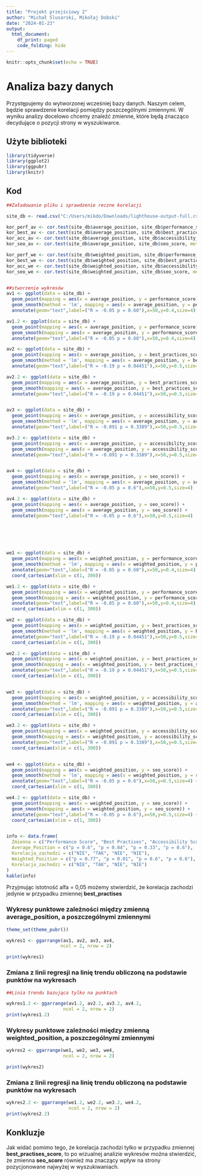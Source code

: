 ---
title: "Projekt przejściowy 2"
author: "Michał Ślusarski, Mikołaj Dobski"
date: "2024-01-23"
output:
  html_document:
    df_print: paged
    code_folding: hide
---

```{r setup, include=FALSE}
knitr::opts_chunk$set(echo = TRUE)
```
# Analiza bazy danych
Przystępujemy do wytworzonej wcześniej bazy danych. Naszym celem, będzie sprawdzenie korelacji pomiędzy poszczególnymi zmiennymi. W wyniku analizy docelowo chcemy znaleźć zmienne, które będą znacząco decydujące o pozycji strony w wyszukiwarce.

## Użyte biblioteki

```{r, message = FALSE, warning=FALSE}
library(tidyverse)
library(ggplot2)
library(ggpubr)
library(knitr)
```

## Kod

```{r}


##Załadowanie pliku i sprawdzenie reczne korelacji

site_db <- read.csv("C:/Users/mikdo/Downloads/lighthouse-output-full.csv")

kor_perf_av <- cor.test(site_db$average_position, site_db$performance_score, method = "pearson")
kor_best_av <- cor.test(site_db$average_position, site_db$best_practices_score, method = "pearson")
kor_acc_av <- cor.test(site_db$average_position, site_db$accessibility_score, method = "pearson")
kor_seo_av <- cor.test(site_db$average_position, site_db$seo_score, method = "pearson")

kor_perf_we <- cor.test(site_db$weighted_position, site_db$performance_score, method = "pearson")
kor_best_we <- cor.test(site_db$weighted_position, site_db$best_practices_score, method = "pearson")
kor_acc_we <- cor.test(site_db$weighted_position, site_db$accessibility_score, method = "pearson")
kor_seo_we <- cor.test(site_db$weighted_position, site_db$seo_score, method = "pearson")


##stworzenie wykresów
av1 <- ggplot(data = site_db) +
  geom_point(mapping = aes(x = average_position, y = performance_score)) +
  geom_smooth(method = 'lm', mapping = aes(x = average_position, y = performance_score)) +
  annotate(geom="text",label=("R = -0.05 p = 0.60"),x=50,y=0.4,size=4)

av1.2 <- ggplot(data = site_db) +
  geom_point(mapping = aes(x = average_position, y = performance_score)) +
  geom_smooth(mapping = aes(x = average_position, y = performance_score)) +
  annotate(geom="text",label=("R = -0.05 p = 0.60"),x=50,y=0.4,size=4)

av2 <- ggplot(data = site_db) +
  geom_point(mapping = aes(x = average_position, y = best_practices_score)) +
  geom_smooth(method = 'lm', mapping = aes(x = average_position, y = best_practices_score)) +
  annotate(geom="text",label=("R = -0.19 p = 0.04451"),x=50,y=0.5,size=4)

av2.2 <- ggplot(data = site_db) +
  geom_point(mapping = aes(x = average_position, y = best_practices_score)) +
  geom_smooth(mapping = aes(x = average_position, y = best_practices_score)) +
  annotate(geom="text",label=("R = -0.19 p = 0.04451"),x=50,y=0.5,size=4)


av3 <- ggplot(data = site_db) +
  geom_point(mapping = aes(x = average_position, y = accessibility_score)) +
  geom_smooth(method = 'lm', mapping = aes(x = average_position, y = accessibility_score)) +
  annotate(geom="text",label=("R = -0.091 p = 0.3389"),x=50,y=0.5,size=4)

av3.2 <- ggplot(data = site_db) +
  geom_point(mapping = aes(x = average_position, y = accessibility_score)) +
  geom_smooth(mapping = aes(x = average_position, y = accessibility_score)) +
  annotate(geom="text",label=("R = -0.091 p = 0.3389"),x=50,y=0.5,size=4)


av4 <- ggplot(data = site_db) +
  geom_point(mapping = aes(x = average_position, y = seo_score)) +
  geom_smooth(method = 'lm', mapping = aes(x = average_position, y = seo_score)) +
  annotate(geom="text",label=("R = -0.05 p = 0.6"),x=50,y=0.5,size=4)

av4.2 <- ggplot(data = site_db) +
  geom_point(mapping = aes(x = average_position, y = seo_score)) +
  geom_smooth(mapping = aes(x = average_position, y = seo_score)) +
  annotate(geom="text",label=("R = -0.05 p = 0.6"),x=50,y=0.5,size=4)






we1 <- ggplot(data = site_db) +
  geom_point(mapping = aes(x = weighted_position, y = performance_score)) +
  geom_smooth(method = 'lm', mapping = aes(x = weighted_position, y = performance_score)) +
  annotate(geom="text",label=("R = -0.05 p = 0.60"),x=50,y=0.4,size=4) +
  coord_cartesian(xlim = c(1, 300))

we1.2 <- ggplot(data = site_db) +
  geom_point(mapping = aes(x = weighted_position, y = performance_score)) +
  geom_smooth(mapping = aes(x = weighted_position, y = performance_score)) +
  annotate(geom="text",label=("R = -0.05 p = 0.60"),x=50,y=0.4,size=4) +
  coord_cartesian(xlim = c(1, 300))

we2 <- ggplot(data = site_db) +
  geom_point(mapping = aes(x = weighted_position, y = best_practices_score)) +
  geom_smooth(method = 'lm', mapping = aes(x = weighted_position, y = best_practices_score)) +
  annotate(geom="text",label=("R = -0.19 p = 0.04451"),x=50,y=0.5,size=4) +
  coord_cartesian(xlim = c(1, 300))

we2.2 <- ggplot(data = site_db) +
  geom_point(mapping = aes(x = weighted_position, y = best_practices_score)) +
  geom_smooth(mapping = aes(x = weighted_position, y = best_practices_score)) +
  annotate(geom="text",label=("R = -0.19 p = 0.04451"),x=50,y=0.5,size=4) +
  coord_cartesian(xlim = c(1, 300))


we3 <- ggplot(data = site_db) +
  geom_point(mapping = aes(x = weighted_position, y = accessibility_score)) +
  geom_smooth(method = 'lm', mapping = aes(x = weighted_position, y = accessibility_score)) +
  annotate(geom="text",label=("R = -0.091 p = 0.3389"),x=50,y=0.5,size=4) +
  coord_cartesian(xlim = c(1, 300))

we3.2 <- ggplot(data = site_db) +
  geom_point(mapping = aes(x = weighted_position, y = accessibility_score)) +
  geom_smooth(mapping = aes(x = weighted_position, y = accessibility_score)) +
  annotate(geom="text",label=("R = -0.091 p = 0.3389"),x=50,y=0.5,size=4) +
  coord_cartesian(xlim = c(1, 300))


we4 <- ggplot(data = site_db) +
  geom_point(mapping = aes(x = weighted_position, y = seo_score)) +
  geom_smooth(method = 'lm', mapping = aes(x = weighted_position, y = seo_score)) +
  annotate(geom="text",label=("R = -0.05 p = 0.6"),x=50,y=0.5,size=4) +
  coord_cartesian(xlim = c(1, 300))

we4.2 <- ggplot(data = site_db) +
  geom_point(mapping = aes(x = weighted_position, y = seo_score)) +
  geom_smooth(mapping = aes(x = weighted_position, y = seo_score)) +
  annotate(geom="text",label=("R = -0.05 p = 0.6"),x=50,y=0.5,size=4) +
  coord_cartesian(xlim = c(1, 300))


info <- data.frame(
  Zmienna = c("Performance Score", "Best Practises", "Accessibility Score", "Seo Score"),
  Average_Position = c("p = 0.6", "p = 0.04", "p = 0.33", "p = 0.6"),
  Korelacja_zachodzi = c("NIE", "TAK", "NIE", "NIE"),
  Weighted_Position = c("p = 0.77", "p = 0.01", "p = 0.6", "p = 0.6"),
  Korelacja_zachodzi = c("NIE", "TAK", "NIE", "NIE")
)
kable(info)


```

Przyjmując istotność alfa = 0,05 możemy stwierdzić, że korelacja zachodzi jedynie w przypadku zmiennej **best_practises**

### Wykresy punktowe zależności między zmienną average_position, a poszczególnymi zmiennymi

```{r, message = FALSE}
theme_set(theme_pubr())

wykres1 <- ggarrange(av1, av2, av3, av4, 
                    ncol = 2, nrow = 2)

print(wykres1)
```

### Zmiana z linii regresji na linię trendu obliczoną na podstawie punktów na wykresach

```{r, message = FALSE}

##Linia trendu bazująca tylko na punktach

wykres1.2 <- ggarrange(av1.2, av2.2, av3.2, av4.2, 
                     ncol = 2, nrow = 2) 
print(wykres1.2)


```

### Wykresy punktowe zależności między zmienną weighted_position, a poszczególnymi zmiennymi

```{r, message = FALSE}
wykres2 <- ggarrange(we1, we2, we3, we4, 
                     ncol = 2, nrow = 2)

print(wykres2)

```

### Zmiana z linii regresji na linię trendu obliczoną na podstawie punktów na wykresach

```{r, message = FALSE}
wykres2.2 <- ggarrange(we1.2, we2.2, we3.2, we4.2, 
                       ncol = 2, nrow = 2) 
print(wykres2.2)

```

## Konkluzje

Jak widać pomimo tego, że korelacja zachodzi tylko w przypadku zmiennej **best_practises_score**, to po wizualnej analizie wykresów można stwierdzić, że zmienna **seo_score** również ma znaczący wpływ na strony pozycjonowane najwyżej w wyszukiwaniach.